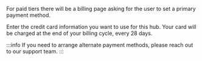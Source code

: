
For paid tiers there will be a billing page asking for the user to set a primary payment method.

Enter the credit card information you want to use for this hub. Your card will be charged at the end of your billing cycle, every 28 days.

:::info
If you need to arrange alternate payment methods, please reach out to our support team.
:::